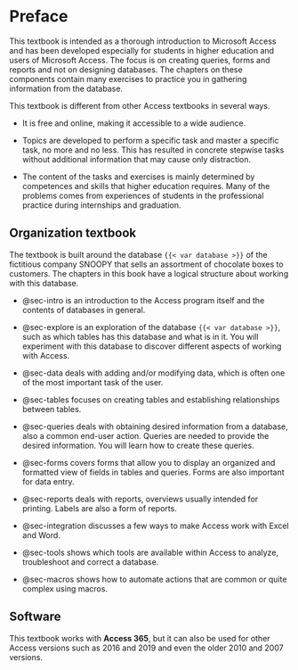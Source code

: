 # Preface {.unnumbered}

This textbook is intended as a thorough introduction to Microsoft Access and has been developed especially for students in higher education and users of Microsoft Access. The focus is on creating queries, forms and reports and not on designing databases. The chapters on these components contain many exercises to practice you in gathering information from the database.

This textbook is different from other Access textbooks in several ways.

+ It is free and online, making it accessible to a wide audience.

+ Topics are developed to perform a specific task and master a specific task, no more and no less. This has resulted in concrete stepwise tasks without additional information that may cause only distraction.

+ The content of the tasks and exercises is mainly determined by competences and skills that higher education requires. Many of the problems comes from experiences of students in the professional practice during internships and graduation.


## Organization textbook {.unnumbered}

The textbook is built around the database `{{< var database >}}` of the fictitious company SNOOPY that sells an assortment of chocolate boxes to customers. The chapters in this book have a logical structure about working with this database.

+ @sec-intro is an introduction to the Access program itself and the contents of databases in general.

+ @sec-explore is an exploration of the database `{{< var database >}}`, such as which tables has this database and what is in it. You will experiment with this database to discover different aspects of working with Access.

+ @sec-data deals with adding and/or modifying data, which is often one of the most important task of the user. 

+ @sec-tables focuses on creating tables and establishing relationships between tables.

+ @sec-queries deals with obtaining desired information from a database, also a common end-user action. Queries are needed to provide the desired information. You will learn how to create these queries.

+ @sec-forms covers forms that allow you to display an organized and formatted view of fields in tables and queries. Forms are also important for data entry.

+ @sec-reports deals with reports, overviews usually intended for printing. Labels are also a form of reports.

+ @sec-integration discusses a few ways to make Access work with Excel and Word.

+ @sec-tools shows which tools are available within Access to analyze, troubleshoot and correct a database.

+ @sec-macros shows how to automate actions that are common or quite complex using macros.

## Software {.unnumbered}

This textbook works with **Access 365**, but it can also be used for other Access versions such as 2016 and 2019 and even the older 2010 and 2007 versions. 
